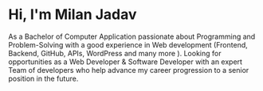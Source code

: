 # Hi, I'm Milan Jadav

As a Bachelor of Computer Application passionate about Programming and Problem-Solving with a good experience in Web development (Frontend, Backend, GitHub, APIs, WordPress and many more ). Looking for opportunities as a Web Developer & Software Developer with an expert Team of developers who help advance my career progression to a senior position in the future.